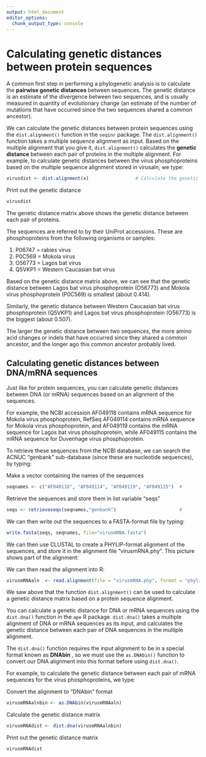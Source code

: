 ```yaml
---
output: html_document
editor_options: 
  chunk_output_type: console
---
```


# Calculating genetic distances between protein sequences

<!-- add data pre -->

A common first step in performing a phylogenetic analysis is to calculate the **pairwise genetic distances** between sequences. The genetic distance is an estimate of the divergence between two sequences, and is usually measured in quantity of evolutionary change (an estimate of the number of mutations that have occurred since the two sequences shared a common ancestor).

We can calculate the genetic distances between protein sequences using the `dist.alignment()` function in the `seqinr` package. The `dist.alignment()` function takes a multiple sequence alignment as input. Based on the multiple alignment that you give it, `dist.alignment()` calculates the **genetic distance** between each pair of proteins in the multiple alignment. For example, to calculate genetic distances between the virus phosphoproteins based on the multiple sequence alignment stored in virusaln, we type:

```r
virusdist <- dist.alignment(x)                 # Calculate the genetic distances
```

Print out the genetic distance
```r
virusdist
```


The genetic distance matrix above shows the genetic distance between each pair of proteins.

The sequences are referred to by their UniProt accessions.  These are phosphoproteins from the following organisms or samples:

1. P06747 = rabies virus 
1. P0C569 = Mokola virus 
1. O56773 = Lagos bat virus  
1. Q5VKP1 = Western Caucasian bat virus 

Based on the genetic distance matrix above, we can see that the genetic distance between Lagos bat virus phosphoprotein (O56773) and Mokola virus phosphoprotein (P0C569) is smallest (about 0.414).

<!-- (these values are different - check!  originals are from Clustal, these are from muscle...) -->

Similarly, the genetic distance between Western Caucasian bat virus phosphoprotein (Q5VKP1) and Lagos bat virus phosphoprotein (O56773) is the biggest (about 0.507).

The larger the genetic distance between two sequences, the more amino acid changes or indels that have occurred since they shared a common ancestor, and the longer ago this common ancestor probably lived.

## Calculating genetic distances between DNA/mRNA sequences

Just like for protein sequences, you can calculate genetic distances between DNA (or mRNA) sequences based on an alignment of the sequences.

For example, the NCBI accession AF049118 contains mRNA sequence for Mokola virus phosphoprotein, RefSeq AF049114 contains mRNA sequence for Mokola virus phosphoprotein, and AF049119 contains the mRNA sequence for Lagos bat virus phosphoprotein, while AF049115 contains the mRNA sequence for Duvenhage virus phosphoprotein.

To retrieve these sequences from the NCBI database, we can search the ACNUC “genbank” sub-database (since these are nucleotide sequences), by typing:

Make a vector containing the names of the sequences
```r
seqnames <- c("AF049118", "AF049114", "AF049119", "AF049115")  # 
```


 Retrieve the sequences and store them in list variable "seqs"
```r
seqs <- retrieveseqs(seqnames,"genbank")                       #
```

We can then write out the sequences to a FASTA-format file by typing:

```r
write.fasta(seqs, seqnames, file="virusmRNA.fasta")
```

We can then use CLUSTAL to create a PHYLIP-format alignment of the sequences, and store it in the alignment file “virusmRNA.phy”. This picture shows part of the alignment:


We can then read the alignment into R:

```r
virusmRNAaln  <- read.alignment(file = "virusmRNA.phy", format = "phylip")
```

We saw above that the function `dist.alignment()` can be used to calculate a genetic distance matrix based on a protein sequence alignment.

You can calculate a genetic distance for DNA or mRNA sequences using the `dist.dna()` function in the `ape` R package. `dist.dna()` takes a multiple alignment of DNA or mRNA sequences as its input, and calculates the genetic distance between each pair of DNA sequences in the multiple alignment.

The `dist.dna()` function requires the input alignment to be in a special format known as **DNAbin** , so we must use the `as.DNAbin()` function to convert our DNA alignment into this format before using `dist.dna()`.

For example, to calculate the genetic distance between each pair of mRNA sequences for the virus phosphoproteins, we type:

Convert the alignment to "DNAbin" format
```r
virusmRNAalnbin <- as.DNAbin(virusmRNAaln) 
```

Calculate the genetic distance matrix
```r
virusmRNAdist <- dist.dna(virusmRNAalnbin) 
```
 
Print out the genetic distance matrix
```r
virusmRNAdist                              
```


